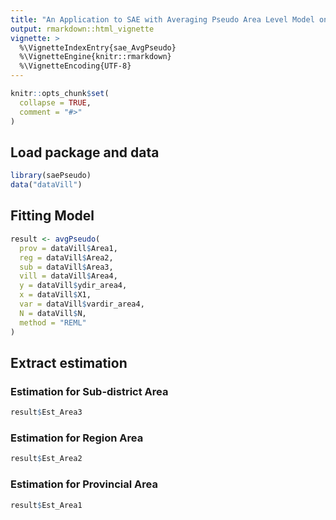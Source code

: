 ```yaml
---
title: "An Application to SAE with Averaging Pseudo Area Level Model on Sample Dataset"
output: rmarkdown::html_vignette
vignette: >
  %\VignetteIndexEntry{sae_AvgPseudo}
  %\VignetteEngine{knitr::rmarkdown}
  %\VignetteEncoding{UTF-8}
---
```


```r
knitr::opts_chunk$set(
  collapse = TRUE,
  comment = "#>"
)
```

## Load package and data
```r
library(saePseudo)
data("dataVill")
```

## Fitting Model
```r
result <- avgPseudo(
  prov = dataVill$Area1,
  reg = dataVill$Area2,
  sub = dataVill$Area3,
  vill = dataVill$Area4,
  y = dataVill$ydir_area4,
  x = dataVill$X1,
  var = dataVill$vardir_area4,
  N = dataVill$N,
  method = "REML"
)
```

## Extract estimation

### Estimation for Sub-district Area
```r
result$Est_Area3
```

### Estimation for Region Area
```r
result$Est_Area2
```

### Estimation for Provincial Area
```r
result$Est_Area1
```


